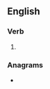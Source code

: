 ==English==

===Verb===
{{head|en|verb form}}

# {{en-third-person singular of|outplace}}

===Anagrams===
* {{anagrams|en|copulates|scopulate}}